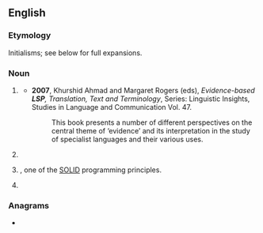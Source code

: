 ==English==
{{wikipedia|dab=LSP}}

===Etymology===
Initialisms; see below for full expansions.

===Noun===
{{en-noun}}

# {{lb|en|linguistics}} {{initialism of|en|w:language for specific purposes|language for specific purposes}}
#* '''2007''', Khurshid Ahmad and Margaret Rogers (eds), ''Evidence-based '''LSP''', Translation, Text and Terminology'', Series: Linguistic Insights, Studies in Language and Communication Vol. 47.
#*: This book presents a number of different perspectives on the central theme of ‘evidence’ and its interpretation in the study of specialist languages and their various uses.
# {{lb|en|physics}} {{initialism of|en|lightest [[supersymmetric]] particle/partner}}
# {{lb|en|programming}} {{initialism of|en|Liskov substitution principle|nodot=1}}, one of the [[SOLID]] programming principles.
# {{lb|en|programming}} {{initialism of|en|w:Language Server Protocol}}

===Anagrams===
* {{anagrams|en|a=lps|LPs|P&Ls|PLs|PSL|PSl.|SLP|SPL|pls}}
